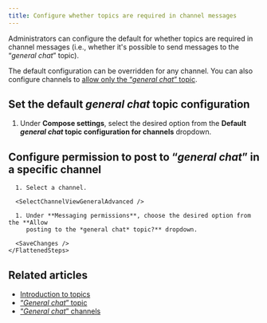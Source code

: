 ```yaml
---
title: Configure whether topics are required in channel messages
---
```




<GeneralChatIntro />

Administrators can configure the default for whether topics are required in
channel messages (i.e., whether it's possible to send messages to the “*general
chat*” topic).

The default configuration can be overridden for any channel. You can also
configure channels to [allow only the “*general chat*”
topic](/help/general-chat-channels).

## Set the default *general chat* topic configuration

<AdminOnly />

<FlattenedSteps>
  <NavigationSteps target="settings/organization-settings" />

  1. Under **Compose settings**, select the desired option from the **Default
     *general chat* topic configuration for channels** dropdown.

  <SaveChanges />
</FlattenedSteps>

## Configure permission to post to “*general chat*” in a specific channel

<Tabs>
  <TabItem label="Desktop/Web">
    <FlattenedSteps>
      <NavigationSteps target="relative/channel/all" />

      1. Select a channel.

      <SelectChannelViewGeneralAdvanced />

      1. Under **Messaging permissions**, choose the desired option from the **Allow
         posting to the *general chat* topic?** dropdown.

      <SaveChanges />
    </FlattenedSteps>
  </TabItem>
</Tabs>

## Related articles

* [Introduction to topics](/help/introduction-to-topics)
* [“*General chat*” topic](/help/general-chat-topic)
* [“*General chat*” channels](/help/general-chat-channels)
